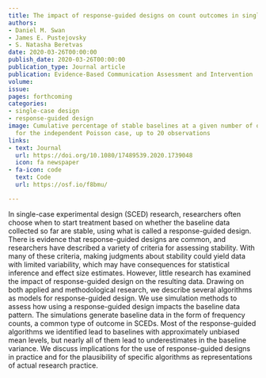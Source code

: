 ```yaml
---
title: The impact of response-guided designs on count outcomes in single-case experimental design baselines
authors:
- Daniel M. Swan
- James E. Pustejovsky
- S. Natasha Beretvas
date: 2020-03-26T00:00:00
publish_date: 2020-03-26T00:00:00
publication_type: Journal article
publication: Evidence-Based Communication Assessment and Intervention
volume: 
issue: 
pages: forthcoming
categories:
- single-case design
- response-guided design
image: Cumulative percentage of stable baselines at a given number of observations
  for the independent Poisson case, up to 20 observations
links:
- text: Journal
  url: https://doi.org/10.1080/17489539.2020.1739048
  icon: fa newspaper
- fa-icon: code
  text: Code
  url: https://osf.io/f8bmu/

---
```



In single-case experimental design (SCED) research, researchers often choose when to start treatment based on whether the baseline data collected so far are stable, using what is called a response-guided design. There is evidence that response-guided designs are common, and researchers have described a variety of criteria for assessing stability. With many of these criteria, making judgments about stability could yield data with limited variability, which may have consequences for statistical inference and effect size estimates. However, little research has examined the impact of response-guided design on the resulting data. Drawing on both applied and methodological research, we describe several algorithms as models for response-guided design. We use simulation methods to assess how using a response-guided design impacts the baseline data pattern. The simulations generate baseline data in the form of frequency counts, a common type of outcome in SCEDs. Most of the response-guided algorithms we identified lead to baselines with approximately unbiased mean levels, but nearly all of them lead to underestimates in the baseline variance. We discuss implications for the use of response-guided designs in practice and for the plausibility of specific algorithms as representations of actual research practice.

